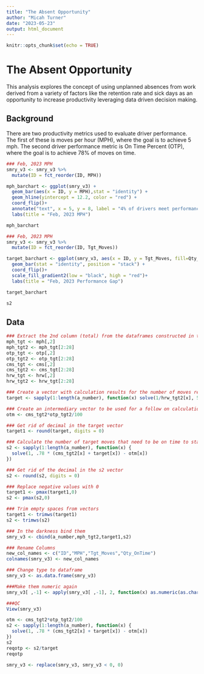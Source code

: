 ```yaml
---
title: "The Absent Opportunity"
author: "Micah Turner"
date: "2023-05-23"
output: html_document
---
```


```r
knitr::opts_chunk$set(echo = TRUE)
```

# The Absent Opportunity
This analysis explores the concept of using unplanned absences from work derived from a variety of factors like the retention rate and sick days as an opportunity to increase productivity leveraging data driven decision making.

## Background
There are two productivity metrics used to evaluate driver performance. The first of these is moves per hour (MPH), where the goal is to achieve 5 mph. The second driver performance metric is On Time Percent (OTP), where the goal is to achieve 78% of moves on time. 

```r
### Feb, 2023 MPH
smry_v3 <- smry_v3 %>%
  mutate(ID = fct_reorder(ID, MPH))

mph_barchart <- ggplot(smry_v3) +
  geom_bar(aes(x = ID, y = MPH),stat = "identity") +
  geom_hline(yintercept = 12.2, color = "red") +
  coord_flip()+
  annotate("text", x = 5, y = 8, label = "4% of drivers meet performance standard")+
  labs(title = "Feb, 2023 MPH")

mph_barchart
```


```r
### Feb, 2023 MPH
smry_v3 <- smry_v3 %>%
  mutate(ID = fct_reorder(ID, Tgt_Moves))

target_barchart <- ggplot(smry_v3, aes(x = ID, y = Tgt_Moves, fill=Qty_OnTime)) +
  geom_bar(stat = "identity", position = "stack") +
  coord_flip()+
  scale_fill_gradient2(low = "black", high = "red")+
  labs(title = "Feb, 2023 Performance Gap")

target_barchart
```

```r
s2
```

## Data


```r
### Extract the 2nd column (total) from the dataframes constructed in the driver_eval function and make them the same length
mph_tgt <- mph[,2]
mph_tgt2 <- mph_tgt[2:28]
otp_tgt <- otp[,2]
otp_tgt2 <- otp_tgt[2:28]
cms_tgt <- cms[,2]
cms_tgt2 <- cms_tgt[2:28]
hrw_tgt <- hrw[,2]
hrw_tgt2 <- hrw_tgt[2:28]

### Create a vector with calculation results for the number of moves required to bring a driver's mph equal to 5
target <- sapply(1:length(a_number), function(x) solve(1/hrw_tgt2[x], 5-cms_tgt2[x]/hrw_tgt2[x]))

### Create an intermediary vector to be used for a follow on calculation - this calculates the total number of on time moves
otm <- cms_tgt2*otp_tgt2/100

### Get rid of decimal in the target vector
target1 <- round(target, digits = 0)

### Calculate the number of target moves that need to be on time to stay within the 78% on time performance metric
s2 <- sapply(1:length(a_number), function(x) {
  solve(1, .78 * (cms_tgt2[x] + target[x]) - otm[x])
})

### Get rid of the decimal in the s2 vector
s2 <- round(s2, digits = 0)

### Replace negative values with 0
target1 <- pmax(target1,0)
s2 <- pmax(s2,0)

### Trim empty spaces from vectors
target1 <- trimws(target1)
s2 <- trimws(s2)

### In the darkness bind them
smry_v3 <- cbind(a_number,mph_tgt2,target1,s2)

### Rename Columns
new_col_names <- c("ID","MPH","Tgt_Moves","Qty_OnTime")
colnames(smry_v3) <- new_col_names

### Change type to dataframe
smry_v3 <- as.data.frame(smry_v3)

###Make them numeric again
smry_v3[ ,-1] <- apply(smry_v3[ ,-1], 2, function(x) as.numeric(as.character(x)))

###QC
View(smry_v3)
```

```r
otm <- cms_tgt2*otp_tgt2/100
s2 <- sapply(1:length(a_number), function(x) {
  solve(1, .78 * (cms_tgt2[x] + target[x]) - otm[x])
})
s2
reqotp <- s2/target
reqotp
```

```r
smry_v3 <- replace(smry_v3, smry_v3 < 0, 0)
```
